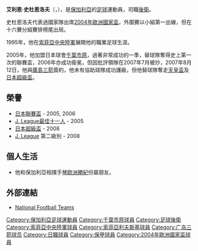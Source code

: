 {{blpunsourced|time=2019-07-05T23:06:41+00:00}}
{{Football player infobox| playername= 史杜恩洛夫
| fullname = Ilian Stoyanov
| nickname = Kolovati
| image = [[File:Kapfenberg-sanfrecce_hiroshima-20100620-ilian-stoyanov-5.jpg|220px]]
| dateofbirth = {{birth date and age|1977|1|20}} 
| cityofbirth = [[丘斯滕迪爾|丘斯滕迪爾]]
| countryofbirth = [[保加利亞|保加利亞]]
| height = 1.83 m
| currentclub  = [[廣島三箭|廣島三箭]]
| position = [[後衛_(足球)|後衛]] 
| youthyears = 
| youthclubs = 
| years = 1995-96<br>1996-00<br>2000-05<br>2005-07<br>2007-
| clubs = [[索菲亞中央陸軍|索菲亞中央陸軍]]<br>{{tsl|en|Velbazhd Kyustendil||丘斯滕迪爾}}<br>[[索菲亞利夫斯基|索菲亞利夫斯基]]<br>[[千葉市原|千葉市原]]<br>[[廣島三箭|廣島三箭]]
| caps(goals) = {{0}}{{0}}3 {{0}}{{0}}(0)<br>{{0}}88 {{0}}{{0}}(3)<br>{{0}}90 {{0}}{{0}}(2)<br>{{0}}65 {{0}}{{0}}(2)<br>{{0}}36 {{0}}{{0}}(1)
| nationalyears = 1998-
| nationalteam = [[保加利亞國家足球隊|保加利亞]]
| nationalcaps(goals) = {{0}}37 {{0}}{{0}}(0)
| pcupdate = [[16_December|16 December]] 2008
| ntupdate = September 6, 2009|
}}

'''艾利恩·史杜恩洛夫'''（'''{{lang|pl|Ilian Stoyanov}}'''，{{bd|1977年|1月20日|catIdx=Ilian Stoyanov}}），是[[保加利亞|保加利亞]]的[[足球|足球]]運動員，司職[[後衛_(足球)|後衛]]。

史杜恩洛夫代表過國家隊出席[[2004年歐洲國家盃|2004年歐洲國家盃]]，外圍賽以小組第一出線，但在十六賽分組賽排榜尾出局。

1995年，他在[[索菲亞中央陸軍|索菲亞中央陸軍]]展開他的職業足球生涯。

2005年，他加盟日本球會[[千葉市原|千葉市原]]，過著非常成功的一季，替球隊奪得史上第一次的聯賽盃，2006年亦成功衛冕，但因批評領隊{{tsl|en|Amar Osim||奧禪}}在2007年7月被炒，2007年8月12日，他與[[廣島三箭|廣島三箭]]簽約，他未有協助球隊成功護級，但他替球隊奪走[[天皇盃|天皇盃]]及[[日本超級盃|日本超級盃]]。

== 榮譽 ==
*[[日本聯賽盃|日本聯賽盃]] - 2005, 2006
*[[J联赛年度最佳阵容|J. League最佳十一人]] - 2005
*[[日本超級盃|日本超級盃]] - 2008
*[[J._League|J. League]] 第二級別 - 2008

== 個人生活 ==
* 他和保加利亞相撲手[[琴歐洲勝紀|琴欧洲勝紀]]份屬朋友。

== 外部連結 ==
* [https://web.archive.org/web/20070929155345/http://www.national-football-teams.com/php/spieler.php?id=1168 National Football Teams]

{{DEFAULTSORT:Stoyanov, Ilian}}
[[Category:保加利亞足球運動員|Category:保加利亞足球運動員]]
[[Category:千葉市原球員|Category:千葉市原球員]]
[[Category:足球後衛|Category:足球後衛]]
[[Category:索菲亞中央陸軍球員|Category:索菲亞中央陸軍球員]]
[[Category:索菲亞利夫斯基球員|Category:索菲亞利夫斯基球員]]
[[Category:广岛三箭球员|Category:广岛三箭球员]]
[[Category:日職球員|Category:日職球員]]
[[Category:保甲球員|Category:保甲球員]]
[[Category:2004年歐洲國家盃球員|Category:2004年歐洲國家盃球員]]